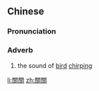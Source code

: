{{also|关关}}
==Chinese==
{{zh-forms|s=关关}}

===Pronunciation===
{{zh-pron
|m=guānguān
|c=gwaan1 gwaan1
|cat=adv
}}

===Adverb===
{{zh-adv}}

# {{lb|zh|archaic}} the sound of [[bird]] [[chirping]]

[[li:關關]]
[[zh:關關]]